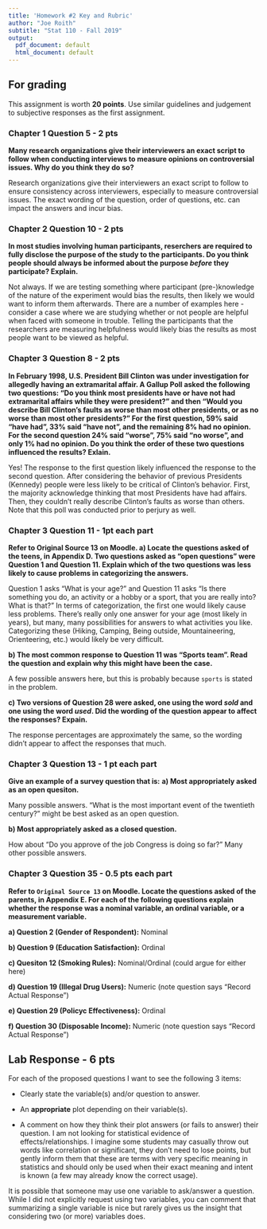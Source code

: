 ```yaml
---
title: 'Homework #2 Key and Rubric'
author: "Joe Roith"
subtitle: "Stat 110 - Fall 2019"
output:
  pdf_document: default
  html_document: default
---
```


## For grading

This assignment is worth **20 points**. Use similar guidelines and judgement to subjective responses as the first assignment.


### Chapter 1 Question 5 - 2 pts

**Many research organizations give their interviewers an exact script to follow when conducting interviews to measure opinions on controversial issues. Why do you think they do so?**

Research organizations give their interviewers an exact script to follow to ensure consistency across interviewers, especially to measure controversial issues. The exact wording of the question, order of questions, etc. can impact the answers and incur bias.

### Chapter 2 Question 10 - 2 pts

**In most studies involving human participants, reserchers are required to fully disclose the purpose of the study to the participants. Do you think people should always be informed about the purpose *before* they participate? Explain.**

Not always. If we are testing something where participant (pre-)knowledge of the nature of the experiment would bias the results, then likely we would want to inform them afterwards. There are a number of examples here - consider a case where we are studying whether or not people are helpful when faced with someone in trouble. Telling the participants that the researchers are measuring helpfulness would likely bias the results as most people want to be viewed as helpful.

### Chapter 3 Question 8 - 2 pts

**In February 1998, U.S. President Bill Clinton was under investigation for allegedly having an extramarital affair. A Gallup Poll asked the following two questions: "Do you think most presidents have or have not had extramarital affairs while they were president?" and then "Would you describe Bill Clinton's faults as worse than most other presidents, or as no worse than most other presidents?" For the first question, 59% said "have had", 33% said "have not", and the remaining 8% had no opinion. For the second question 24% said "worse", 75% said "no worse", and only 1% had no opinion. Do you think the order of these two questions influenced the results? Exlain.**

Yes! The response to the first question likely influenced the response to the second question. After considering the behavior of previous Presidents (Kennedy) people were less likely to be critical of Clinton's behavior. First, the majority acknowledge thinking that most Presidents have had affairs. Then, they couldn't really describe Clinton's faults as worse than others. Note that this poll was conducted prior to perjury as well.

### Chapter 3 Question 11 - 1pt each part

**Refer to Original Source 13 on Moodle. a) Locate the questions asked of the teens, in Appendix D. Two questions asked as "open questions" were Question 1 and Question 11. Explain which of the two questions was less likely to cause problems in categorizing the answers.**

Question 1 asks "What is your age?" and Question 11 asks "Is there something you do, an activity or a hobby or a sport, that you are really into? What is that?" In terms of categorization, the first one would likely cause less problems. There's really only one answer for your age (most likely in years), but many, many possibilities for answers to what activities you like. Categorizing these (Hiking, Camping, Being outside, Mountaineering, Orienteering, etc.) would likely be very difficult.

**b) The most common response to Question 11 was "Sports team". Read the question and explain why this might have been the case.**

A few possible answers here, but this is probably because `sports` is stated in the problem.

**c) Two versions of Question 28 were asked, one using the word *sold* and one using the word *used*. Did the wording of the question appear to affect the responses? Expain.**

The response percentages are approximately the same, so the wording didn't appear to affect the responses that much.

### Chapter 3 Question 13 - 1 pt each part

**Give an example of a survey question that is:**
**a) Most appropriately asked as an open quesiton.**

Many possible answers. "What is the most important event of the twentieth century?" might be best asked as an open question.

**b) Most appropriately asked as a closed question.**

How about "Do you approve of the job Congress is doing so far?" Many other possible answers.


### Chapter 3 Question 35 - 0.5 pts each part

**Refer to `Original Source 13` on Moodle. Locate the questions asked of the parents, in Appendix E. For each of the following questions explain whether the response was a nominal variable, an ordinal variable, or a measurement variable.**

**a) Question 2 (Gender of Respondent):** Nominal

**b) Question 9 (Education Satisfaction):** Ordinal

**c) Quesiton 12 (Smoking Rules):** Nominal/Ordinal (could argue for either here)

**d) Question 19 (Illegal Drug Users):** Numeric (note question says "Record Actual Response")

**e) Question 29 (Policyc Effectiveness):** Ordinal

**f) Question 30 (Disposable Income):** Numeric (note question says "Record Actual Response")



## Lab Response - 6 pts

For each of the proposed questions I want to see the following 3 items:

* Clearly state the variable(s) and/or question to answer.

* An **appropriate** plot depending on their variable(s).

* A comment on how they think their plot answers (or fails to answer) their question. I am not looking for statistical evidence of effects/relationships. I imagine some students may casually throw out words like correlation or significant, they don't need to lose points, but gently inform them that these are terms with very specific meaning in statistics and should only be used when their exact meaning and intent is known (a few may already know the correct usage).


It is possible that someone may use one variable to ask/answer a question. While I did not explicitly request using two variables, you can comment that summarizing a single variable is nice but rarely gives us the insight that considering two (or more) variables does.
